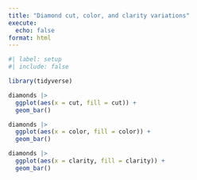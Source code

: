 ```yaml
---
title: "Diamond cut, color, and clarity variations"
execute:
  echo: false
format: html
---
```


```r
#| label: setup
#| include: false

library(tidyverse)
```

```r
diamonds |> 
  ggplot(aes(x = cut, fill = cut)) + 
  geom_bar()
```

```r
diamonds |> 
  ggplot(aes(x = color, fill = color)) + 
  geom_bar()
```

```r
diamonds |> 
  ggplot(aes(x = clarity, fill = clarity)) + 
  geom_bar()
```
